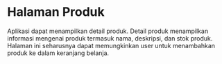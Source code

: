 # Halaman Produk

Aplikasi dapat menampilkan detail produk. Detail produk menampilkan informasi mengenai produk termasuk nama, deskripsi, dan stok produk. Halaman ini seharusnya dapat memungkinkan user untuk menambahkan produk ke dalam keranjang belanja.